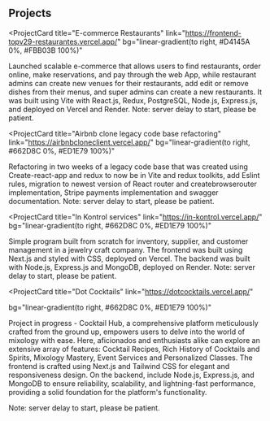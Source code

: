 ## Projects

<ProjectCard
  title="E-commerce Restaurants"
  link="https://frontend-topv29-restaurantes.vercel.app/"
  bg="linear-gradient(to right, #D4145A 0%, #FBB03B 100%)"
>
  Launched scalable e-commerce that allows users to find restaurants, order
  online, make reservations, and pay through the web App, while restaurant
  admins can create new venues for their restaurants, add edit or remove dishes
  from their menus, and super admins can create a new restaurants. It was built
  using Vite with React.js, Redux, PostgreSQL, Node.js, Express.js, and deployed
  on Vercel and Render. Note: server delay to start, please be patient.
</ProjectCard>

<ProjectCard
  title="Airbnb clone legacy code base refactoring"
  link="https://airbnbcloneclient.vercel.app/"
  bg="linear-gradient(to right, #662D8C 0%, #ED1E79 100%)"
>
  Refactoring in two weeks of a legacy code base that was created using
  Create-react-app and redux to now be in Vite and redux toolkits, add Eslint
  rules, migration to newest version of React router and createbrowserouter
  implementation, Stripe payments implementation and swagger documentation.
  Note: server delay to start, please be patient.
</ProjectCard>

<ProjectCard
  title="In Kontrol services"
  link="https://in-kontrol.vercel.app/"
  bg="linear-gradient(to right, #662D8C 0%, #ED1E79 100%)"
>
  Simple program built from scratch for inventory, supplier, and customer
  management in a jewelry craft company. The frontend was built using Next.js
  and styled with CSS, deployed on Vercel. The backend was built with Node.js,
  Express.js and MongoDB, deployed on Render. Note: server delay to start,
  please be patient.
</ProjectCard>

<ProjectCard
  title="Dot Cocktails"
  link="https://dotcocktails.vercel.app/"

bg="linear-gradient(to right, #662D8C 0%, #ED1E79 100%)"
>
Project in progress -
Cocktail Hub, a comprehensive platform meticulously crafted from the ground up, empowers users to delve into the world of mixology with ease. Here, aficionados and enthusiasts alike can explore an extensive array of features:
Cocktail Recipes, Rich History of Cocktails and Spirits, Mixology Mastery, Event Services and Personalized Classes. The frontend is crafted using Next.js and Tailwind CSS for elegant and responsiveness design.
On the backend, include Node.js, Express.js, and MongoDB to ensure reliability, scalability, and lightning-fast performance, providing a solid foundation for the platform's functionality.

Note: server delay to start, please be patient.

</ProjectCard>
